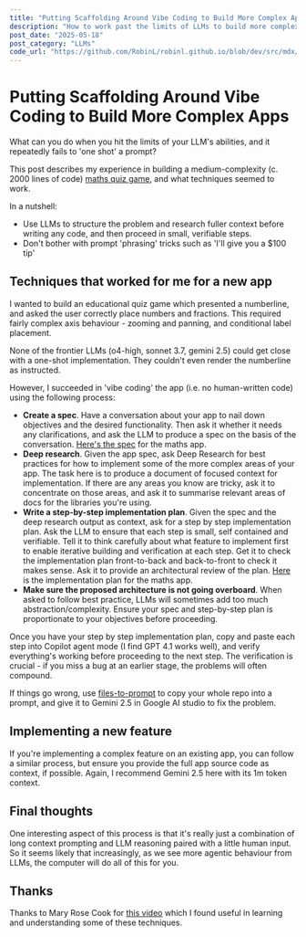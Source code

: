 ```yaml
---
title: "Putting Scaffolding Around Vibe Coding to Build More Complex Apps"
description: "How to work past the limits of LLMs to build more complex apps"
post_date: "2025-05-18"
post_category: "LLMs"
code_url: "https://github.com/RobinL/robinl.github.io/blob/dev/src/mdx/structured_vibe_coding.mdx"
---
```



# Putting Scaffolding Around Vibe Coding to Build More Complex Apps

What can you do when you hit the limits of your LLM's abilities, and it repeatedly fails to 'one shot' a prompt?

This post describes my experience in building a medium-complexity  (c. 2000 lines of code) [maths quiz game](https://rupertlinacre.com/numberline_quiz/), and what techniques seemed to work.

In a nutshell:

- Use LLMs to structure the problem and research fuller context before writing any code, and then proceed in small, verifiable steps.
- Don't bother with prompt 'phrasing' tricks such as 'I'll give you a $100 tip'

## Techniques that worked for me for a new app

I wanted to build an educational quiz game which presented a numberline, and asked the user correctly place numbers and fractions.  This required fairly complex axis behaviour - zooming and panning, and conditional label placement.

None of the frontier LLMs (o4-high, sonnet 3.7, gemini 2.5) could get close with a one-shot implementation.  They couldn't even render the numberline as instructed.

However, I succeeded in 'vibe coding' the app (i.e. no human-written code) using the following process:

- **Create a spec**. Have a conversation about your app to nail down objectives and the desired functionality. Then ask it whether it needs any clarifications, and ask the LLM to produce a spec on the basis of the conversation.  [Here's the spec](https://github.com/RupertLinacre/numberline_quiz/blob/main/spec.md) for the maths app.
- **Deep research**. Given the app spec, ask Deep Research for best practices for how to implement some of the more complex areas of your app. The task here is to produce a document of focused context for implementation.  If there are any areas you know are tricky, ask it to concentrate on those areas, and ask it to summarise relevant areas of docs for the libraries you're using.
- **Write a step-by-step implementation plan**. Given the spec and the deep research output as context, ask for a step by step implementation plan. Ask the LLM to ensure that each step is small, self contained and verifiable. Tell it to think carefully about what feature to implement first to enable iterative building and verification at each step. Get it to check the implementation plan front-to-back and back-to-front to check it makes sense. Ask it to provide an architectural review of the plan.  [Here](https://github.com/RupertLinacre/numberline_quiz/blob/main/implementation_plan.md) is the implementation plan for the maths app.
- **Make sure the proposed architecture is not going overboard**. When asked to follow best practice, LLMs will sometimes add too much abstraction/complexity. Ensure your spec and step-by-step plan is proportionate to your objectives before proceeding.

Once you have your step by step implementation plan, copy and paste each step into Copilot agent mode (I find GPT 4.1 works well), and verify everything's working before proceeding to the next step.  The verification is crucial - if you miss a bug at an earlier stage, the problems will often compound.

If things go wrong, use [files-to-prompt](https://github.com/simonw/files-to-prompt) to copy your whole repo into a prompt, and give it to Gemini 2.5 in Google AI studio to fix the problem.

## Implementing a new feature

If you're implementing a complex feature on an existing app, you can follow a similar process, but ensure you provide the full app source code as context, if possible.  Again, I recommend Gemini 2.5 here with its 1m token context.

## Final thoughts

One interesting aspect of this process is that it's really just a combination of long context prompting and LLM reasoning paired with a little human input.  So it seems likely that increasingly, as we see more agentic behaviour from LLMs, the computer will do all of this for you.

## Thanks

Thanks to Mary Rose Cook for [this video](https://www.youtube.com/watch?v=WcpfyZ1yQRA) which I found useful in learning and understanding some of these techniques.